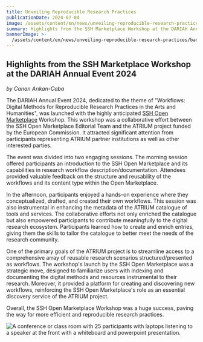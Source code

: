 ```yaml
---
title: Unveiling Reproducible Research Practices
publicationDate: 2024-07-04
image: /assets/content/en/news/unveiling-reproducible-research-practices/image.png
summary: Highlights from the SSH Marketplace Workshop at the DARIAH Annual Event 2024
bannerImage: >-
  /assets/content/en/news/unveiling-reproducible-research-practices/bannerImage.jpg
---
```

## Highlights from the SSH Marketplace Workshop at the DARIAH Annual Event 2024

*by Canan Arıkan-Caba*

The DARIAH Annual Event 2024, dedicated to the theme of "Workflows: Digital Methods for Reproducible Research Practices in the Arts and Humanities", was launched with the highly anticipated [SSH Open Marketplace](https://marketplace.sshopencloud.eu/) Workshop. This workshop was a collaborative effort between the SSH Open Marketplace Editorial Team and the ATRIUM project funded by the European Commission. It attracted significant attention from participants representing ATRIUM partner institutions as well as other interested parties.

The event was divided into two engaging sessions. The morning session offered participants an introduction to the SSH Open Marketplace and its capabilities in research workflow description/documentation. Attendees provided valuable feedback on the structure and reusability of the workflows and its content type within the Open Marketplace.

In the afternoon, participants enjoyed a hands-on experience where they conceptualized, drafted, and created their own workflows. This session was also instrumental in enhancing the metadata of the ATRIUM catalogue of tools and services. The collaborative efforts not only enriched the catalogue but also empowered participants to contribute meaningfully to the digital research ecosystem. Participants learned how to create and enrich entries, giving them the skills to tailor the catalogue to better meet the needs of the research community.

One of the primary goals of the ATRIUM project is to streamline access to a comprehensive array of reusable research scenarios structured/presented as workflows. The workshop's launch by the SSH Open Marketplace was a strategic move, designed to familiarize users with indexing and documenting the digital methods and resources instrumental to their research. Moreover, it provided a platform for creating and discovering new workflows, reinforcing the SSH Open Marketplace's role as an essential discovery service of the ATRIUM project.

Overall, the SSH Open Marketplace Workshop was a huge success, paving the way for more efficient and reproducible research practices.

![A conference or class room with 25 participants with laptops listening to a speaker at the front with a whiteboard and powerpoint presentation. ](/assets/content/en/news/unveiling-reproducible-research-practices/dariah-annual-event-highlights.jpg)
